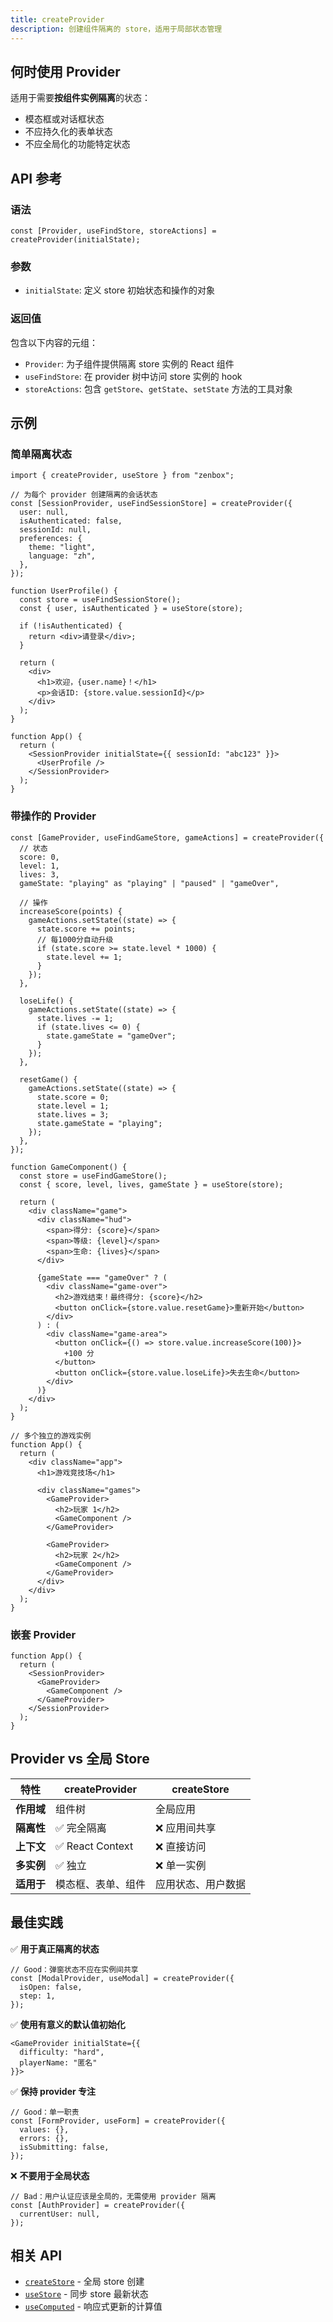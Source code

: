 ```yaml
---
title: createProvider
description: 创建组件隔离的 store，适用于局部状态管理
---
```


## 何时使用 Provider

适用于需要**按组件实例隔离**的状态：

- 模态框或对话框状态
- 不应持久化的表单状态
- 不应全局化的功能特定状态

## API 参考

### 语法

```tsx
const [Provider, useFindStore, storeActions] = createProvider(initialState);
```

### 参数

- `initialState`: 定义 store 初始状态和操作的对象

### 返回值

包含以下内容的元组：

- `Provider`: 为子组件提供隔离 store 实例的 React 组件
- `useFindStore`: 在 provider 树中访问 store 实例的 hook
- `storeActions`: 包含 `getStore`、`getState`、`setState` 方法的工具对象

## 示例

### 简单隔离状态

```tsx
import { createProvider, useStore } from "zenbox";

// 为每个 provider 创建隔离的会话状态
const [SessionProvider, useFindSessionStore] = createProvider({
  user: null,
  isAuthenticated: false,
  sessionId: null,
  preferences: {
    theme: "light",
    language: "zh",
  },
});

function UserProfile() {
  const store = useFindSessionStore();
  const { user, isAuthenticated } = useStore(store);

  if (!isAuthenticated) {
    return <div>请登录</div>;
  }

  return (
    <div>
      <h1>欢迎，{user.name}！</h1>
      <p>会话ID: {store.value.sessionId}</p>
    </div>
  );
}

function App() {
  return (
    <SessionProvider initialState={{ sessionId: "abc123" }}>
      <UserProfile />
    </SessionProvider>
  );
}
```

### 带操作的 Provider

```tsx
const [GameProvider, useFindGameStore, gameActions] = createProvider({
  // 状态
  score: 0,
  level: 1,
  lives: 3,
  gameState: "playing" as "playing" | "paused" | "gameOver",

  // 操作
  increaseScore(points) {
    gameActions.setState((state) => {
      state.score += points;
      // 每1000分自动升级
      if (state.score >= state.level * 1000) {
        state.level += 1;
      }
    });
  },

  loseLife() {
    gameActions.setState((state) => {
      state.lives -= 1;
      if (state.lives <= 0) {
        state.gameState = "gameOver";
      }
    });
  },

  resetGame() {
    gameActions.setState((state) => {
      state.score = 0;
      state.level = 1;
      state.lives = 3;
      state.gameState = "playing";
    });
  },
});

function GameComponent() {
  const store = useFindGameStore();
  const { score, level, lives, gameState } = useStore(store);

  return (
    <div className="game">
      <div className="hud">
        <span>得分: {score}</span>
        <span>等级: {level}</span>
        <span>生命: {lives}</span>
      </div>

      {gameState === "gameOver" ? (
        <div className="game-over">
          <h2>游戏结束！最终得分: {score}</h2>
          <button onClick={store.value.resetGame}>重新开始</button>
        </div>
      ) : (
        <div className="game-area">
          <button onClick={() => store.value.increaseScore(100)}>
            +100 分
          </button>
          <button onClick={store.value.loseLife}>失去生命</button>
        </div>
      )}
    </div>
  );
}

// 多个独立的游戏实例
function App() {
  return (
    <div className="app">
      <h1>游戏竞技场</h1>

      <div className="games">
        <GameProvider>
          <h2>玩家 1</h2>
          <GameComponent />
        </GameProvider>

        <GameProvider>
          <h2>玩家 2</h2>
          <GameComponent />
        </GameProvider>
      </div>
    </div>
  );
}
```

### 嵌套 Provider

```tsx
function App() {
  return (
    <SessionProvider>
      <GameProvider>
        <GameComponent />
      </GameProvider>
    </SessionProvider>
  );
}
```

## Provider vs 全局 Store

| 特性       | createProvider     | createStore        |
| ---------- | ------------------ | ------------------ |
| **作用域** | 组件树             | 全局应用           |
| **隔离性** | ✅ 完全隔离        | ❌ 应用间共享      |
| **上下文** | ✅ React Context   | ❌ 直接访问        |
| **多实例** | ✅ 独立            | ❌ 单一实例        |
| **适用于** | 模态框、表单、组件 | 应用状态、用户数据 |

## 最佳实践

✅ **用于真正隔离的状态**

```tsx
// Good：弹窗状态不应在实例间共享
const [ModalProvider, useModal] = createProvider({
  isOpen: false,
  step: 1,
});
```

✅ **使用有意义的默认值初始化**

```tsx
<GameProvider initialState={{
  difficulty: "hard",
  playerName: "匿名"
}}>
```

✅ **保持 provider 专注**

```tsx
// Good：单一职责
const [FormProvider, useForm] = createProvider({
  values: {},
  errors: {},
  isSubmitting: false,
});
```

❌ **不要用于全局状态**

```tsx
// Bad：用户认证应该是全局的，无需使用 provider 隔离
const [AuthProvider] = createProvider({
  currentUser: null,
});
```

## 相关 API

- [`createStore`](./createStore) - 全局 store 创建
- [`useStore`](../hooks/useStore) - 同步 store 最新状态
- [`useComputed`](../hooks/useComputed) - 响应式更新的计算值
